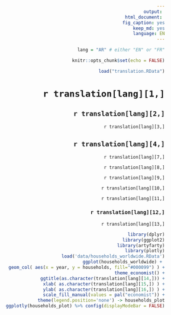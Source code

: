 ```yaml
---
output: 
  html_document: 
    fig_caption: yes
    keep_md: yes
    language: EN
---
```


<style>
body {
text-align: right}
</style>

```r
lang = "AR" # either "EN" or "FR"
```


```r
knitr::opts_chunk$set(echo = FALSE)
```

```r
load("translation.RData")
```

# `r translation[lang][1,]`

## `r translation[lang][2,]`

`r translation[lang][3,]`

## `r translation[lang][4,]`

`r translation[lang][7,]`

`r translation[lang][8,]`

`r translation[lang][9,]`

`r translation[lang][10,]`

`r translation[lang][11,]`

### `r translation[lang][12,]`

`r translation[lang][13,]`

```r
library(dplyr)
library(ggplot2)
library(artyfarty)
library(plotly)
load('data/households_worldwide.RData')
ggplot(households_worldwide) + 
  geom_col( aes(x = year, y = households, fill="#000099") ) +
  theme_economist() +
    ggtitle(as.character(translation[lang][14,])) +
    xlab( as.character(translation[lang][15,]) ) +
    ylab( as.character(translation[lang][16,]) ) +
    scale_fill_manual(values = pal("economist")) +
    theme(legend.position='none') -> households_plot
ggplotly(households_plot) %>% config(displayModeBar = FALSE)
```